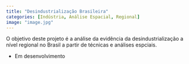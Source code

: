 ```yaml
---
title: "Desindustrialização Brasileira"
categories: [Indústria, Análise Espacial, Regional]
image: "image.jpg"
---
```


O objetivo deste projeto é a análise da evidência da desindustrialização a nível regional no Brasil a partir de técnicas e análises espciais.

- Em desenvolvimento
